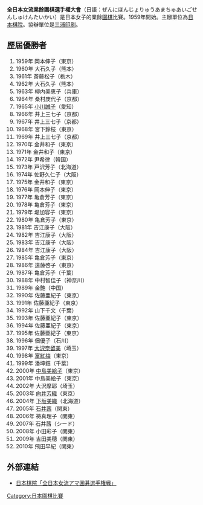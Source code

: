 '''全日本女流業餘圍棋選手權大會'''（日語：ぜんにほんじょりゅうあまちゅあいごせんしゅけんたいかい）是日本女子的業餘[[圍棋|圍棋]]比賽。1959年開始。主辦單位為[[日本棋院|日本棋院]]。協辦單位是[[三浦印刷|三浦印刷]]。

==歷屆優勝者==
# 1959年 岡本伸子（東京）
# 1960年 大石久子（熊本）
# 1961年 斎藤松子（栃木）
# 1962年 大石久子（熊本）
# 1963年 柳内美恵子（兵庫）
# 1964年 桑村庚代子（京都）
# 1965年 [[小川誠子|小川誠子]]（愛知）
# 1966年 井上三七子（京都）
# 1967年 井上三七子（京都）
# 1968年 宮下鈴枝（東京）
# 1969年 井上三七子（京都）
# 1970年 金井和子（東京）
# 1971年 金井和子（東京）
# 1972年 尹希律（韓国）
# 1973年 戸沢芳子（北海道）
# 1974年 佐野久仁子（大阪）
# 1975年 金井和子（東京）
# 1976年 岡本伸子（東京）
# 1977年 亀倉芳子（東京）
# 1978年 亀倉芳子（東京）
# 1979年 堤加容子（東京）
# 1980年 亀倉芳子（東京）
# 1981年 吉江康子（大阪）
# 1982年 吉江康子（大阪）
# 1983年 吉江康子（大阪）
# 1984年 吉江康子（大阪）
# 1985年 亀倉芳子（東京）
# 1986年 遠藤啓子（東京）
# 1987年 亀倉芳子（千葉）
# 1988年 中村智佳子（神奈川）
# 1989年 金艶（中国）
# 1990年 佐藤亜紀子（東京）
# 1991年 佐藤亜紀子（東京）
# 1992年 山下千文（千葉）
# 1993年 佐藤亜紀子（東京）
# 1994年 佐藤亜紀子（東京）
# 1995年 佐藤亜紀子（東京）
# 1996年 佃優子（石川）
# 1997年 [[大沢奈留美|大沢奈留美]]（埼玉）
# 1998年 [[富紅梅|富紅梅]]（東京）
# 1999年 潘坤鈺（千葉）
# 2000年 [[中島美絵子|中島美絵子]]（東京）
# 2001年 中島美絵子（東京）
# 2002年 大沢摩耶（埼玉）
# 2003年 [[三村芳織|向井芳織]]（東京）
# 2004年 [[下坂美織|下坂美織]]（北海道）
# 2005年 [[石井茜|石井茜]]（関東）
# 2006年 祷真理子（関東）
# 2007年 石井茜（シード）
# 2008年 小田彩子（関東）
# 2009年 吉田美穂（関東）
# 2010年 飛田早紀（関東）

==外部連結==
*[https://web.archive.org/web/20070806045601/http://www.nihonkiin.or.jp/amakisen/index01.htm 日本棋院「全日本女流アマ囲碁選手権戦」]

{{日本业余围棋赛}}
[[Category:日本圍棋比賽|Category:日本圍棋比賽]]